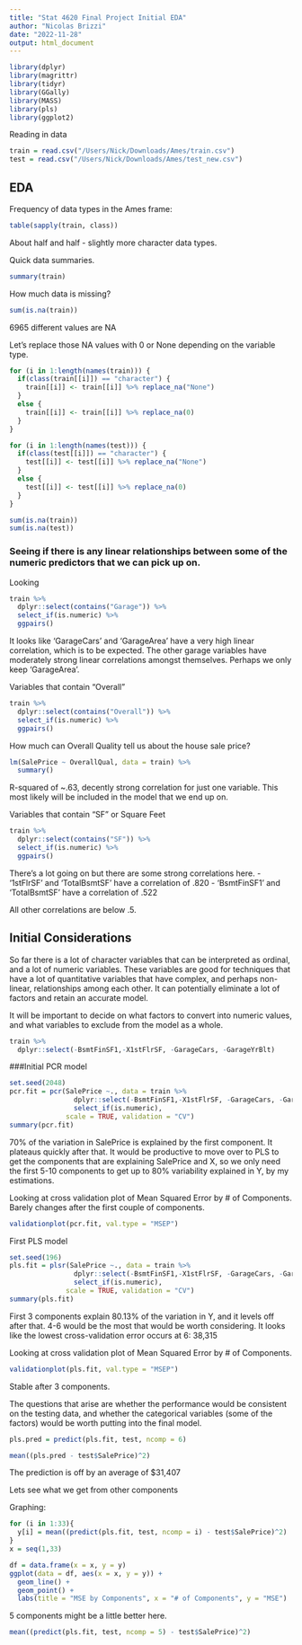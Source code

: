 ```yaml
---
title: "Stat 4620 Final Project Initial EDA"
author: "Nicolas Brizzi"
date: "2022-11-28"
output: html_document
---
```


```r
library(dplyr)
library(magrittr)
library(tidyr)
library(GGally)
library(MASS)
library(pls)
library(ggplot2)
```

Reading in data
```r
train = read.csv("/Users/Nick/Downloads/Ames/train.csv")
test = read.csv("/Users/Nick/Downloads/Ames/test_new.csv")
```

## EDA 

Frequency of data types in the Ames frame:
```r
table(sapply(train, class))
```
About half and half - slightly more character data types. 

Quick data summaries.
```r
summary(train)
```

How much data is missing?
```r
sum(is.na(train))
```
6965 different values are NA

Let's replace those NA values with 0 or None depending on the variable type. 
```r
for (i in 1:length(names(train))) {
  if(class(train[[i]]) == "character") {
    train[[i]] <- train[[i]] %>% replace_na("None")
  }
  else {
    train[[i]] <- train[[i]] %>% replace_na(0)
  }
}

for (i in 1:length(names(test))) {
  if(class(test[[i]]) == "character") {
    test[[i]] <- test[[i]] %>% replace_na("None")
  }
  else {
    test[[i]] <- test[[i]] %>% replace_na(0)
  }
}
```

```r
sum(is.na(train))
sum(is.na(test))
```

### Seeing if there is any linear relationships between some of the numeric predictors that we can pick up on. 

Looking
```r
train %>%
  dplyr::select(contains("Garage")) %>%
  select_if(is.numeric) %>%
  ggpairs()
```
It looks like 'GarageCars' and 'GarageArea' have a very high linear correlation, which is to be expected. 
The other garage variables have moderately strong linear correlations amongst themselves. Perhaps we only keep 'GarageArea'.

Variables that contain "Overall"
```r
train %>%
  dplyr::select(contains("Overall")) %>%
  select_if(is.numeric) %>%
  ggpairs()
```

How much can Overall Quality tell us about the house sale price?
```r
lm(SalePrice ~ OverallQual, data = train) %>%
  summary()
```
R-squared of ~.63, decently strong correlation for just one variable. This most likely will be included in the model that we end up on. 


Variables that contain "SF" or Square Feet
```r
train %>%
  dplyr::select(contains("SF")) %>%
  select_if(is.numeric) %>%
  ggpairs()
```
There's a lot going on but there are some strong correlations here. 
- '1stFlrSF' and 'TotalBsmtSF' have a correlation of .820
- 'BsmtFinSF1' and 'TotalBsmtSF' have a correlation of .522

All other correlations are below .5. 

## Initial Considerations

So far there is a lot of character variables that can be interpreted as ordinal, and a lot of numeric variables. These variables are good for techniques that have a lot of quantitative variables that have complex, and perhaps non-linear, relationships among each other. It can potentially eliminate a lot of factors and retain an accurate model. 

It will be important to decide on what factors to convert into numeric values, and what variables to exclude from the model as a whole. 

```r
train %>%
  dplyr::select(-BsmtFinSF1,-X1stFlrSF, -GarageCars, -GarageYrBlt)
```

###Initial PCR model
```r
set.seed(2048)
pcr.fit = pcr(SalePrice ~., data = train %>%
                dplyr::select(-BsmtFinSF1,-X1stFlrSF, -GarageCars, -GarageYrBlt) %>%
                select_if(is.numeric),
              scale = TRUE, validation = "CV")
summary(pcr.fit)
```
70% of the variation in SalePrice is explained by the first component. It plateaus quickly after that. It would be productive to move over to PLS to get the components that are explaining SalePrice and X, so we only need the first 5-10 components to get up to 80% variability explained in Y, by my estimations. 

Looking at cross validation plot of Mean Squared Error by # of Components. Barely changes after the first couple of components.
```r
validationplot(pcr.fit, val.type = "MSEP")
```

First PLS model
```r
set.seed(196)
pls.fit = plsr(SalePrice ~., data = train %>%
                dplyr::select(-BsmtFinSF1,-X1stFlrSF, -GarageCars, -GarageYrBlt) %>%
                select_if(is.numeric),
              scale = TRUE, validation = "CV")
summary(pls.fit)
```
First 3 components explain 80.13% of the variation in Y, and it levels off after that. 4-6 would be the most that would be worth considering. It looks like the lowest cross-validation error occurs at 6: 38,315


Looking at cross validation plot of Mean Squared Error by # of Components.
```r
validationplot(pls.fit, val.type = "MSEP")
```
Stable after 3 components.


The questions that arise are whether the performance would be consistent on the testing data, and whether the categorical variables (some of the factors) would be worth putting into the final model.

```r
pls.pred = predict(pls.fit, test, ncomp = 6)

mean((pls.pred - test$SalePrice)^2)
```
The prediction is off by an average of $31,407


Lets see what we get from other components

Graphing:
```r
for (i in 1:33){
  y[i] = mean((predict(pls.fit, test, ncomp = i) - test$SalePrice)^2)
}
x = seq(1,33)

df = data.frame(x = x, y = y)
ggplot(data = df, aes(x = x, y = y)) + 
  geom_line() + 
  geom_point() + 
  labs(title = "MSE by Components", x = "# of Components", y = "MSE")
```
5 components might be a little better here. 

```r
mean((predict(pls.fit, test, ncomp = 5) - test$SalePrice)^2)
```

